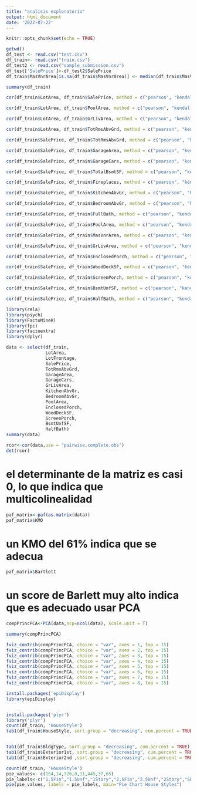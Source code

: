```yaml
---
title: "analisis exploratorio"
output: html_document
date: '2022-07-22'
---
```


```r
knitr::opts_chunk$set(echo = TRUE)
```



```r
getwd()
df_test <- read.csv("test.csv")
df_train<- read.csv("train.csv")
df_test2 <- read.csv("sample_submission.csv")
df_test['SalePrice']<-df_test2$SalePrice
df_train$MasVnrArea[is.na(df_train$MasVnrArea)] <- median(df_train$MasVnrArea, na.rm=TRUE)

```

```r
summary(df_train)
```

```r
cor(df_train$LotArea, df_train$SalePrice, method = c("pearson", "kendall", "spearman"))
```
```r
cor(df_train$LotArea, df_train$PoolArea, method = c("pearson", "kendall", "spearman"))
```
```r
cor(df_train$LotArea, df_train$GrLivArea, method = c("pearson", "kendall", "spearman"))
```
```r
cor(df_train$LotArea, df_train$TotRmsAbvGrd, method = c("pearson", "kendall", "spearman"))
```

```r
cor(df_train$SalePrice, df_train$TotRmsAbvGrd, method = c("pearson", "kendall", "spearman"))
```
```r
cor(df_train$SalePrice, df_train$GarageArea, method = c("pearson", "kendall", "spearman"))
```

```r
cor(df_train$SalePrice, df_train$GarageCars, method = c("pearson", "kendall", "spearman"))
```
```r
cor(df_train$SalePrice, df_train$TotalBsmtSF, method = c("pearson", "kendall", "spearman"))
```

```r
cor(df_train$SalePrice, df_train$Fireplaces, method = c("pearson", "kendall", "spearman"))
```
```r
cor(df_train$SalePrice, df_train$KitchenAbvGr, method = c("pearson", "kendall", "spearman"))
```

```r
cor(df_train$SalePrice, df_train$BedroomAbvGr, method = c("pearson", "kendall", "spearman"))
```


```r
cor(df_train$SalePrice, df_train$FullBath, method = c("pearson", "kendall", "spearman"))
```
```r
cor(df_train$SalePrice, df_train$PoolArea, method = c("pearson", "kendall", "spearman"))
```
```r
cor(df_train$SalePrice, df_train$MasVnrArea, method = c("pearson", "kendall", "spearman"))
```
```r
cor(df_train$SalePrice, df_train$GrLivArea, method = c("pearson", "kendall", "spearman"))
```
```r
cor(df_train$SalePrice, df_train$EnclosedPorch, method = c("pearson", "kendall", "spearman"))
```
```r
cor(df_train$SalePrice, df_train$WoodDeckSF, method = c("pearson", "kendall", "spearman"))
```
```r
cor(df_train$SalePrice, df_train$ScreenPorch, method = c("pearson", "kendall", "spearman"))
```

```r
cor(df_train$SalePrice, df_train$BsmtUnfSF, method = c("pearson", "kendall", "spearman"))
```
```r
cor(df_train$SalePrice, df_train$HalfBath, method = c("pearson", "kendall", "spearman"))
```
```r
library(rela)
library(psych)
library(FactoMineR)
library(fpc)
library(factoextra)
library(dplyr)  
```
```r
data <- select(df_train, 
               LotArea,
               LotFrontage,
               SalePrice,
               TotRmsAbvGrd,
               GarageArea,
               GarageCars,
               GrLivArea,
               KitchenAbvGr,
               BedroomAbvGr,
               PoolArea,
               EnclosedPorch,
               WoodDeckSF,
               ScreenPorch,
               BsmtUnfSF,
               HalfBath)
summary(data)
```
```r
rcor<-cor(data,use = "pairwise.complete.obs")
det(rcor)

```
# el determinante de la matriz es casi 0, lo que indica que multicolinealidad
```r
paf_matrix<-paf(as.matrix(data))
paf_matrix$KMO
```
# un KMO del 61% indica que se adecua
```r
paf_matrix$Bartlett
```
# un score de Barlett muy alto indica que es adecuado usar PCA
```r
compPrincPCA<-PCA(data,ncp=ncol(data), scale.unit = T)
```
```r
summary(compPrincPCA)
```

```r
fviz_contrib(compPrincPCA, choice = "var", axes = 1, top = 15)
fviz_contrib(compPrincPCA, choice = "var", axes = 2, top = 15)
fviz_contrib(compPrincPCA, choice = "var", axes = 3, top = 15)
fviz_contrib(compPrincPCA, choice = "var", axes = 4, top = 15)
fviz_contrib(compPrincPCA, choice = "var", axes = 5, top = 15)
fviz_contrib(compPrincPCA, choice = "var", axes = 6, top = 15)
fviz_contrib(compPrincPCA, choice = "var", axes = 7, top = 15)
fviz_contrib(compPrincPCA, choice = "var", axes = 8, top = 15)
```

```r
install.packages('epiDisplay')
library(epiDisplay)


install.packages('plyr')
library('plyr')
count(df_train, 'HouseStyle') 
tab1(df_train$HouseStyle, sort.group = "decreasing", cum.percent = TRUE)


tab1(df_train$BldgType, sort.group = "decreasing", cum.percent = TRUE)
tab1(df_train$Exterior1st, sort.group = "decreasing", cum.percent = TRUE)
tab1(df_train$Exterior2nd ,sort.group = "decreasing", cum.percent = TRUE)

```

```r
count(df_train, 'HouseStyle') 
pie_values<- c(154,14,726,8,11,445,37,65)
pie_labels<-c("1.5Fin","1.5Unf","1Story","2.5Fin","2.5Unf","2Story","SFoyer","SLvl")
pie(pie_values, labels = pie_labels, main="Pie Chart House Styles")

```




